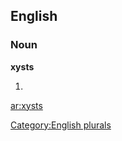 ==English==

===Noun===
'''xysts'''

# {{plural of|[[xyst]]}}

[[Category:English plurals]]

[[ar:xysts]]